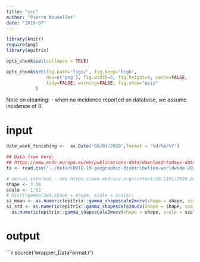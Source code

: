 ---
title: "ccc"
author: "Pierre Nouvellet"
date: "2019-07"
---

```{r options, include = FALSE, message = FALSE, warning = FALSE, error = FALSE}
library(knitr)
require(png)
library(epitrix)

opts_chunk$set(collapse = TRUE)

opts_chunk$set(fig.path='figs/', fig.keep='high', 
               dev=c('png'), fig.width=8, fig.height=8, cache=FALSE,
               tidy=FALSE, warning=FALSE, fig.show="asis"
 	       )

```


Note on cleaning:
- when no incidence reported on database, we assume incidence of 0.

# input

```{r}
date_week_finishing <-  as.Date('08/03/2020',format = '%d/%m/%Y')

## Data from here:
## https://www.ecdc.europa.eu/en/publications-data/download-todays-data-geographic-distribution-covid-19-cases-worldwide 
ts <- read.csv("../data/COVID-19-geographic-disbtribution-worldwide-2020-03-17.csv", stringsAsFactors=F)

# serial interval - see https://www.medrxiv.org/content/10.1101/2020.03.10.20033852v1.full.pdf
shape <- 3.16
scale <- 1.52
# hist(rgamma(1e4,shape = shape, scale = scale))
si_mean <- as.numeric(epitrix::gamma_shapescale2mucv(shape = shape, scale = scale)[1])
si_std <- as.numeric(epitrix::gamma_shapescale2mucv(shape = shape, scale = scale)[2])*
  as.numeric(epitrix::gamma_shapescale2mucv(shape = shape, scale = scale)[1])

```

# output

```{r}

source('wrapper_DataFormat.r')
